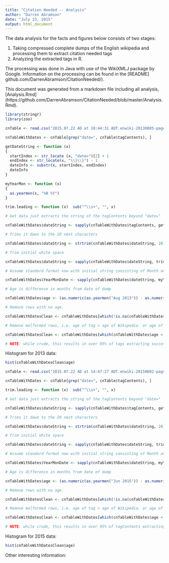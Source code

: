 ```yaml
---
title: "Citation Needed -- Analysis"
author: "Darren Abramson"
date: "July 23, 2015"
output: html_document
---
```


The data analysis for the facts and figures below consists of two stages:

1. Taking compressed complete dumps of the English wikipedia and processing them to extract citation needed tags
2. Analyzing the extracted tags in R.

The processing was done in Java with use of the WikiXMLJ package by Google. Information on the processing can be found in the [README] github.com/DarrenAbramson/CitationNeeded/).

This document was generated from a markdown file including all analysis, [Analysis.Rmd] (https://github.com/DarrenAbramson/CitationNeeded/blob/master/Analysis.Rmd).

```r
library(stringr)
library(zoo)

cnTable <- read.csv("2015.07.22 AD at 10:44:31 ADT.enwiki-20130805-pages-articles.xml.bz2.csv", header=TRUE, quote="", stringsAsFactors=FALSE)

cnTableWithDates <- cnTable[grep("date=", cnTable$tagContents), ]

getDateString <- function (x) 
{
  startIndex <- str_locate (x, "date=")[2] + 1
  endIndex <- str_locate(x, "\\}\\}") - 1
  dateInfo <- substr(x, startIndex, endIndex)
  dateInfo
}

myYearMon <- function (x)
{
  as.yearmon(x, "%B %Y")
}

trim.leading <- function (x)  sub("^\\s+", "", x)

# Get data just extracts the string of the tagContents beyond "date="

cnTableWithDates$dateString <- sapply(cnTableWithDates$tagContents, getDateString)

# Trims it down to the 20 next characters

cnTableWithDates$dateString <- strtrim(cnTableWithDates$dateString, 20)

# Trim initial white space

cnTableWithDates$dateString <- sapply(cnTableWithDates$dateString, trim.leading)

# Assume standard format now with initial string consisting of Month and Year

cnTableWithDates$YearMonDate <- sapply(cnTableWithDates$dateString, myYearMon)

# Age is difference in months from date of dump

cnTableWithDates$age <- (as.numeric(as.yearmon("Aug 2013")) - as.numeric(cnTableWithDates$YearMonDate)) * 12

# Remove rows with na age.

cnTableWithDatesClean <- cnTableWithDates[which(!is.na(cnTableWithDates$age)),]

# Remove malformed rows, i.e. age of tag > age of Wikipedia. or age of tag < 0

cnTableWithDatesClean <- cnTableWithDates[which(cnTableWithDates$age < 144 & cnTableWithDates$age >= 0),]

# NOTE: while crude, this results in over 95% of tags extracting successfully.
```

Histogram for 2013 data:
```r
hist(cnTableWithDatesClean$age)
```


```r
cnTable <- read.csv("2015.07.22 AD at 14:47:27 ADT.enwiki-20150602-pages-articles.xml.bz2.csv", header=TRUE, quote="", stringsAsFactors=FALSE)

cnTableWithDates <- cnTable[grep("date=", cnTable$tagContents), ]

trim.leading <- function (x)  sub("^\\s+", "", x)

# Get data just extracts the string of the tagContents beyond "date="

cnTableWithDates$dateString <- sapply(cnTableWithDates$tagContents, getDateString)

# Trims it down to the 20 next characters

cnTableWithDates$dateString <- strtrim(cnTableWithDates$dateString, 20)

# Trim initial white space

cnTableWithDates$dateString <- sapply(cnTableWithDates$dateString, trim.leading)

# Assume standard format now with initial string consisting of Month and Year

cnTableWithDates$YearMonDate <- sapply(cnTableWithDates$dateString, myYearMon)

# Age is difference in months from date of dump

cnTableWithDates$age <- (as.numeric(as.yearmon("Jun 2015")) - as.numeric(cnTableWithDates$YearMonDate)) * 12

# Remove rows with na age.

cnTableWithDatesClean <- cnTableWithDates[which(!is.na(cnTableWithDates$age)),]

# Remove malformed rows, i.e. age of tag > age of Wikipedia. or age of tag < 0

cnTableWithDatesClean <- cnTableWithDates[which(cnTableWithDates$age < 144 & cnTableWithDates$age >= 0),]

# NOTE: while crude, this results in over 95% of tagContents extracting successfully to year/month dates.
```

Histogram for 2015 data:
```r
hist(cnTableWithDatesClean$age)
```

Other interesting information:
